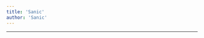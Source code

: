 ```yaml
---
title: 'Sanic'
author: 'Sanic'
---
```


---

<CharacterInfo
    name='Sanic'
    image='/assets/icons/otom/wiki media/chars/Sanic.png' 
    caption='por que você não vai jogar baseball?'
    icon='/assets/icons/otom/wiki media/icons/sanic.png'
    nickname="N/A"
    pronouns='ele/dele'
    species='Sanic'
    voice='Diamondy'
    hobbies='Apresentador de Reality Show'
/>